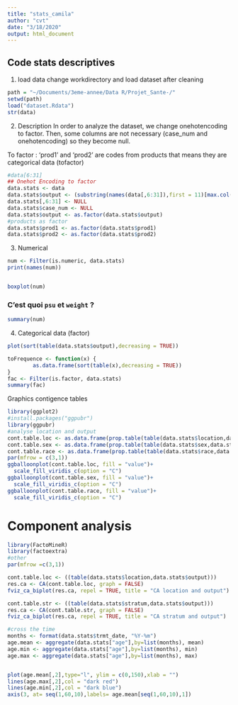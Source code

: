 ```yaml
---
title: "stats_camila"
author: "cvt"
date: "3/18/2020"
output: html_document
---
```


##  Code stats descriptives
1. load data
change workdirectory and load dataset after cleaning

```r
path = "~/Documents/3eme-annee/Data R/Projet_Sante-/"
setwd(path)
load("dataset.Rdata")
str(data)
```

2. Description
In order to analyze the dataset, we change onehotencoding to factor. Then, some columns are not necessary (case_num and onehotencoding) so they become null. 

To factor : 'prod1' and 'prod2' are codes from products that means they are categorical data (tofactor)
```r
#data[6:31] 
## Onehot Encoding to factor
data.stats <- data
data.stats$output <- (substring(names(data[,6:31]),first = 11)[max.col(data[,6:31])])
data.stats[,6:31] <- NULL
data.stats$case_num <- NULL
data.stats$output <- as.factor(data.stats$output)
#products as factor
data.stats$prod1 <- as.factor(data.stats$prod1)
data.stats$prod2 <- as.factor(data.stats$prod2)
```

3. Numerical 
```r
num <- Filter(is.numeric, data.stats)
print(names(num))


boxplot(num)
```
### C'est quoi `psu` et `weight` ?
```r
summary(num)
```

4. Categorical data (factor)
```r
plot(sort(table(data.stats$output),decreasing = TRUE))
```



```r
toFrequence <- function(x) {
        as.data.frame(sort(table(x),decreasing = TRUE))
}
fac <- Filter(is.factor, data.stats)
summary(fac)
```
Graphics contigence tables
```r
library(ggplot2)
#install.packages("ggpubr")
library(ggpubr)
#analyse location and output
cont.table.loc <- as.data.frame(prop.table(table(data.stats$location,data.stats$output)))
cont.table.sex <- as.data.frame(prop.table(table(data.stats$sex,data.stats$output)))
cont.table.race <- as.data.frame(prop.table(table(data.stats$race,data.stats$output)))
par(mfrow = c(3,1))
ggballoonplot(cont.table.loc, fill = "value")+
  scale_fill_viridis_c(option = "C")
ggballoonplot(cont.table.sex, fill = "value")+
  scale_fill_viridis_c(option = "C")
ggballoonplot(cont.table.race, fill = "value")+
  scale_fill_viridis_c(option = "C")

```
# Component analysis
```r

library(FactoMineR)
library(factoextra)
#other
par(mfrow =c(3,1))

cont.table.loc <- ((table(data.stats$location,data.stats$output)))
res.ca <- CA(cont.table.loc, graph = FALSE)
fviz_ca_biplot(res.ca, repel = TRUE, title = "CA location and output")

cont.table.str <- ((table(data.stats$stratum,data.stats$output)))
res.ca <- CA(cont.table.str, graph = FALSE)
fviz_ca_biplot(res.ca, repel = TRUE, title = "CA stratum and output")

```


```r
#cross the time
months <- format(data.stats$trmt_date, "%Y-%m")
age.mean <- aggregate(data.stats["age"],by=list(months), mean)
age.min <- aggregate(data.stats["age"],by=list(months), min)
age.max <- aggregate(data.stats["age"],by=list(months), max)


plot(age.mean[,2],type="l", ylim = c(0,150),xlab = "")
lines(age.max[,2],col = "dark red")
lines(age.min[,2],col = "dark blue")
axis(3, at= seq(1,60,10),labels= age.mean[seq(1,60,10),1])
```


